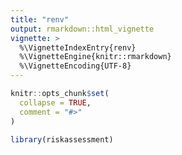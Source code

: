 ```yaml
---
title: "renv"
output: rmarkdown::html_vignette
vignette: >
  %\VignetteIndexEntry{renv}
  %\VignetteEngine{knitr::rmarkdown}
  %\VignetteEncoding{UTF-8}
---
```


```r
knitr::opts_chunk$set(
  collapse = TRUE,
  comment = "#>"
)
```

```r
library(riskassessment)
```
